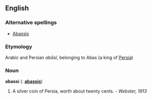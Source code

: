 ==English==

===Alternative spellings===
*[[Abassis]]

===Etymology===
Arabic and Persian ''ab&#257;s&#297;'', belonging to Abas (a king of [[Persia]])

===Noun===
'''abassi'''  ({{plural}}: '''[[abassis]]''')
#A silver coin of Persia, worth about twenty cents. - ''Webster, 1913''